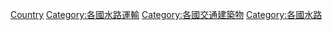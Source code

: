 {{container category}}
{{Categories by country|nocat}}
{{Commonscat|Canals by country}}

[[Category:运河|Country]]
[[Category:各國水路運輸|Category:各國水路運輸]]
[[Category:各國交通建築物|Category:各國交通建築物]]
[[Category:各國水路|Category:各國水路]]